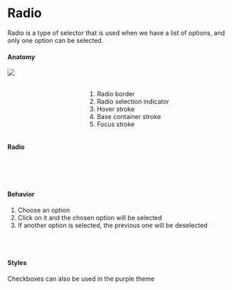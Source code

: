 

<Meta title="Components | Radio" />

<div class="docs-title">
  <div>
    <h1 class="docs-title__text">Radio</h1>
  </div>
</div>

<div class="docs-content">
    <p>Radio is a type of selector that is used when we have a list of options, and only one option can be selected.
    </p> 

<h4>Anatomy</h4>
<div class="columns">
    <div class="column">
        <img src="docs/radio/radio-anatomy.png" />
    </div>
    <div class="column">
        <br />
        <br />
        <ol>
         <li>Radio border</li>
         <li>Radio selection indicator</li>
         <li>Hover stroke</li>
         <li>Base container stroke</li>
         <li>Focus stroke</li>
        </ol> 
    </div>
</div>

#### Radio 


<Preview>
  <Story name="Radio">
    <Fragment>
        <Radio id="radio-1" label="Idle" name="radio"/>
        <br />
        <Radio id="radio-2" label="Idle" name="radio" />
        <br />
        <Radio id="radio-3" label="Disabled" name="radio" disabled/>
         <br />
        <Radio id="radio-4" label="Disabled" name="radio-disabled" checked disabled/>
    </Fragment>
  </Story>
</Preview>

#### Behavior 
1. Choose an option
2. Click on it and the chosen option will be selected
3. If another option is selected, the previous one will be deselected
<br />
<br />

#### Styles
Checkboxes can also be used in the purple theme
<Preview>
  <Story name="Styles">
  <Fragment>
    <Radio className="lab-radio--purple" id="radio-5" label="Idle" name="radio2"/>
    <br />
    <Radio className="lab-radio--purple" id="radio-6" label="Idle" name="radio2" />
  </Fragment>
  </Story>
</Preview>

</div>